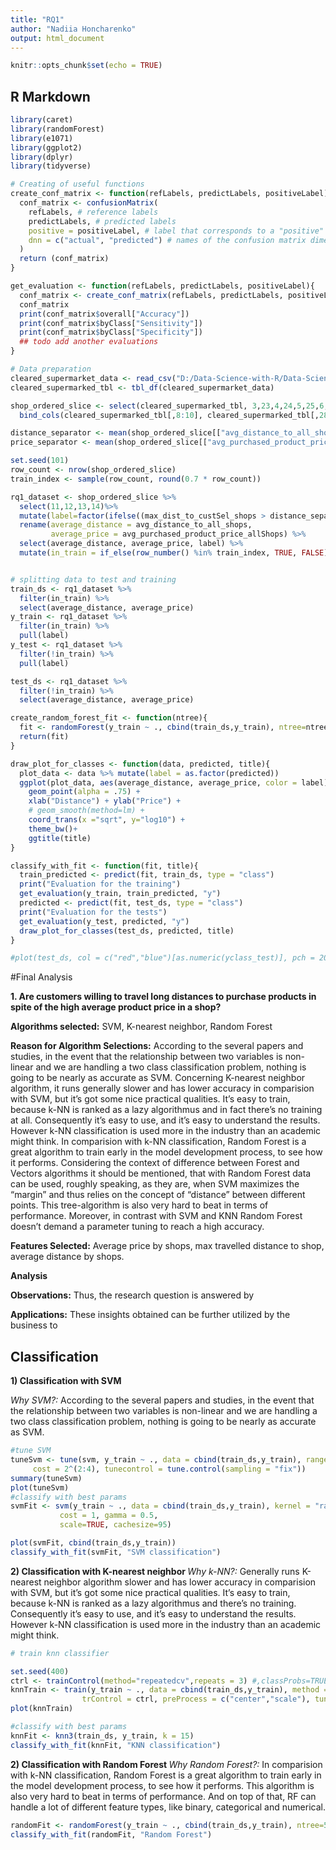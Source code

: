 ```yaml
---
title: "RQ1"
author: "Nadiia Honcharenko"
output: html_document
---
```


```r
knitr::opts_chunk$set(echo = TRUE)
```

## R Markdown


```r
library(caret)
library(randomForest)
library(e1071)
library(ggplot2)
library(dplyr)
library(tidyverse)

# Creating of useful functions
create_conf_matrix <- function(refLabels, predictLabels, positiveLabel){
  conf_matrix <- confusionMatrix(
    refLabels, # reference labels
    predictLabels, # predicted labels
    positive = positiveLabel, # label that corresponds to a "positive" results (optional)
    dnn = c("actual", "predicted") # names of the confusion matrix dimensions  (optional)
  )
  return (conf_matrix)
}

get_evaluation <- function(refLabels, predictLabels, positiveLabel){
  conf_matrix <- create_conf_matrix(refLabels, predictLabels, positiveLabel)
  conf_matrix
  print(conf_matrix$overall["Accuracy"])
  print(conf_matrix$byClass["Sensitivity"])
  print(conf_matrix$byClass["Specificity"])
  ## todo add another evaluations
}

# Data preparation
cleared_supermarket_data <- read_csv("D:/Data-Science-with-R/Data-Science-with-R/Input Dataset/Cleaned Dataset/Supermarket_DataCleaned.csv")
cleared_supermarked_tbl <- tbl_df(cleared_supermarket_data)

shop_ordered_slice <- select(cleared_supermarked_tbl, 3,23,4,24,5,25,6,26,7,27) %>% 
  bind_cols(cleared_supermarked_tbl[,8:10], cleared_supermarked_tbl[,28])

distance_separator <- mean(shop_ordered_slice[["avg_distance_to_all_shops"]])
price_separator <- mean(shop_ordered_slice[["avg_purchased_product_price_allShops"]])

set.seed(101)
row_count <- nrow(shop_ordered_slice)
train_index <- sample(row_count, round(0.7 * row_count))

rq1_dataset <- shop_ordered_slice %>%
  select(11,12,13,14)%>%
  mutate(label=factor(ifelse((max_dist_to_custSel_shops > distance_separator & avg_purchased_product_price_allShops > price_separator), "y", "n"))) %>%
  rename(average_distance = avg_distance_to_all_shops, 
         average_price = avg_purchased_product_price_allShops) %>%
  select(average_distance, average_price, label) %>%
  mutate(in_train = if_else(row_number() %in% train_index, TRUE, FALSE))


# splitting data to test and training
train_ds <- rq1_dataset %>% 
  filter(in_train) %>% 
  select(average_distance, average_price)
y_train <- rq1_dataset %>% 
  filter(in_train) %>%
  pull(label)
y_test <- rq1_dataset %>% 
  filter(!in_train) %>% 
  pull(label)

test_ds <- rq1_dataset %>% 
  filter(!in_train) %>% 
  select(average_distance, average_price)

create_random_forest_fit <- function(ntree){
  fit <- randomForest(y_train ~ ., cbind(train_ds,y_train), ntree=ntree)
  return(fit)
}

draw_plot_for_classes <- function(data, predicted, title){
  plot_data <- data %>% mutate(label = as.factor(predicted))
  ggplot(plot_data, aes(average_distance, average_price, color = label)) +
    geom_point(alpha = .75) +
    xlab("Distance") + ylab("Price") +
    # geom_smooth(method=lm) +
    coord_trans(x ="sqrt", y="log10") +
    theme_bw()+
    ggtitle(title)
}

classify_with_fit <- function(fit, title){
  train_predicted <- predict(fit, train_ds, type = "class")
  print("Evaluation for the training")
  get_evaluation(y_train, train_predicted, "y")
  predicted <- predict(fit, test_ds, type = "class")
  print("Evaluation for the tests")
  get_evaluation(y_test, predicted, "y")
  draw_plot_for_classes(test_ds, predicted, title)
}

#plot(test_ds, col = c("red","blue")[as.numeric(yclass_test)], pch = 20, cex = 1.3)
```
#Final Analysis

__1. Are customers willing to travel long distances to purchase products in spite of the high average product price in a shop?__ <br />
  
  __Algorithms selected:__ SVM, K-nearest neighbor, Random Forest

__Reason for Algorithm Selections:__ According to the several papers and studies, in the event that the relationship between two variables is non-linear and we are handling a two class classification problem,  nothing is going to be nearly as accurate as SVM. Concerning K-nearest neighbor algorithm, it runs generally slower and has lower accuracy in comparision with SVM, but it’s got some nice practical qualities. It’s easy to train, because k-NN is ranked as a lazy algorithmus and in fact there’s no training at all. Consequently it's easy to use, and it’s easy to understand the results. However k-NN classification is used more in the industry than an academic might think. In comparision with k-NN classification, Random Forest is a great algorithm to train early in the model development process, to see how it performs. Considering the context of difference between Forest and Vectors algorithms it should be mentioned, that with Random Forest data can be used, roughly speaking, as they are, when SVM maximizes the "margin" and thus relies on the concept of "distance" between different points. This tree-algorithm is also very hard to beat in terms of performance. Moreover, in contrast with SVM and KNN Random Forest doesn't demand a parameter tuning to reach a high accuracy. 

__Features Selected:__ Average price by shops, max travelled distance to shop, average distance by shops.

__Analysis__

__Observations:__
Thus, the research question is answered by

__Applications:__ These insights obtained can be further utilized by the business to 


## Classification

__1) Classification with SVM __

_Why SVM?:_ According to the several papers and studies, in the event that the relationship between two variables is non-linear and we are handling a two class classification problem,  nothing is going to be nearly as accurate as SVM.

```r
#tune SVM
tuneSvm <- tune(svm, y_train ~ ., data = cbind(train_ds,y_train), ranges = list(gamma = 2^(-1:1)),
     cost = 2^(2:4), tunecontrol = tune.control(sampling = "fix"))
summary(tuneSvm)
plot(tuneSvm)
#classify with best params
svmFit <- svm(y_train ~ ., data = cbind(train_ds,y_train), kernel = "radial", 
           cost = 1, gamma = 0.5,
           scale=TRUE, cachesize=95)

plot(svmFit, cbind(train_ds,y_train))
classify_with_fit(svmFit, "SVM classification")
```

__2) Classification with K-nearest neighbor __
_Why k-NN?:_ Generally runs K-nearest neighbor algorithm slower and has lower accuracy in comparision with SVM, but it’s got some nice practical qualities. It’s easy to train, because k-NN is ranked as a lazy algorithmus and there’s no training. Consequently it's easy to use, and it’s easy to understand the results. However k-NN classification is used more in the industry than an academic might think.

```r
# train knn classifier

set.seed(400)
ctrl <- trainControl(method="repeatedcv",repeats = 3) #,classProbs=TRUE,summaryFunction = twoClassSummary)
knnTrain <- train(y_train ~ ., data = cbind(train_ds,y_train), method = "knn", 
                trControl = ctrl, preProcess = c("center","scale"), tuneLength = 20)
plot(knnTrain)

#classify with best params
knnFit <- knn3(train_ds, y_train, k = 15)
classify_with_fit(knnFit, "KNN classification")
```

__2) Classification with Random Forest __
_Why Random Forest?:_ In comparision with k-NN classification, Random Forest is a great algorithm to train early in the model development process, to see how it performs. This algorithm is also very hard to beat in terms of performance. And on top of that, RF can handle a lot of different feature types, like binary, categorical and numerical.

```r
randomFit <- randomForest(y_train ~ ., cbind(train_ds,y_train), ntree=500)
classify_with_fit(randomFit, "Random Forest")
```